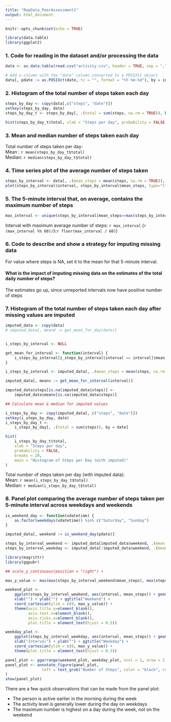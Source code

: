 ```yaml
---
title: "RepData_PeerAssessment1"
output: html_document
---
```


```r
knitr::opts_chunk$set(echo = TRUE)
```

```r
library(data.table)
library(ggplot2)
```

### 1. Code for reading in the dataset and/or processing the data

```r
data <- as.data.table(read.csv("activity.csv", header = TRUE, sep = ","))

# Add a column with the "date" column converted to a POSIXlt object
data[, pdate := as.POSIXct(date, tz = "", format = "%Y-%m-%d"), by = interval]
```

### 2. Histogram of the total number of steps taken each day

```r
steps_by_day <- copy(data[,c("steps", "date")])
setkey(steps_by_day, date)
steps_by_day_t <- steps_by_day[, .(total = sum(steps, na.rm = TRUE)), by = date]

hist(steps_by_day_t$total, xlab = "Steps per day", probability = FALSE, breaks = 20, main = "Histogram of Steps per Day")

```

### 3. Mean and median number of steps taken each day

Total number of steps taken per day:  
Mean  : `r mean(steps_by_day_t$total)`  
Median: `r median(steps_by_day_t$total)`

### 4. Time series plot of the average number of steps taken

```r
steps_by_interval <- data[, .(mean_steps = mean(steps, na.rm = TRUE)), by = interval]
plot(steps_by_interval$interval, steps_by_interval$mean_steps, type="l")
```

### 5. The 5-minute interval that, on average, contains the maximum number of steps

```r
max_interval <- unique(steps_by_interval[mean_steps==max(steps_by_interval$mean_steps)]$interval)
```

Interval with maximum average number of steps: `r max_interval` (`r (max_interval %% 60)/5`:`r floor(max_interval / 60)`)

### 6. Code to describe and show a strategy for imputing missing data

For value where steps is NA, set it to the mean for that 5-minute interval.

#### What is the impact of imputing missing data on the estimates of the total daily number of steps?

The estimates go up, since unreported intervals now have positive number of steps

### 7. Histogram of the total number of steps taken each day after missing values are imputed

```r

imputed_data <- copy(data)
# imputed_data[, meand := get_mean_for_day(date)]


i_steps_by_interval <- NULL

get_mean_for_interval <- function(interval) {
    i_steps_by_interval[i_steps_by_interval$interval == interval]$mean_steps
}

i_steps_by_interval <- imputed_data[, .(mean_steps = mean(steps, na.rm = TRUE)), by = interval]

imputed_data[, meanv := get_mean_for_interval(interval)]

imputed_data$steps[is.na(imputed_data$steps)] <-
    imputed_data$meanv[is.na(imputed_data$steps)]

## Calculate mean & median for imputed values

i_steps_by_day <- copy(imputed_data[, c("steps", "date")])
setkey(i_steps_by_day, date)
i_steps_by_day_t <-
    i_steps_by_day[, .(total = sum(steps)), by = date]

hist(
    i_steps_by_day_t$total,
    xlab = "Steps per day",
    probability = FALSE,
    breaks = 20,
    main = "Histogram of Steps per Day (with imputed)"
)

```

Total number of steps taken per day (with imputed data):  
Mean: `r mean(i_steps_by_day_t$total)`  
Median: `r median(i_steps_by_day_t$total)`  
        
### 8. Panel plot comparing the average number of steps taken per 5-minute interval across weekdays and weekends

```r
is_weekend_day <- function(xdatetime) {
    as.factor(weekdays(xdatetime)) %in% c("Saturday", "Sunday")
}

imputed_data[, weekend := is_weekend_day(pdate)]

steps_by_interval_weekend <- imputed_data[imputed_data$weekend, .(mean_steps = mean(steps, na.rm = TRUE)), by = interval]
steps_by_interval_weekday <- imputed_data[!imputed_data$weekend, .(mean_steps = mean(steps, na.rm = TRUE)), by = interval]

library(magrittr)
library(ggpubr)

## scale_y_continuous(position = "right") +

max_y_value <- max(max(steps_by_interval_weekend$mean_steps), max(steps_by_interval_weekday$mean_steps))

weekend_plot <- 
    ggplot(steps_by_interval_weekend, aes(interval, mean_steps)) + geom_line() +
    xlab("") + ylab("") + ggtitle("Weekend") +
    coord_cartesian(ylim = c(0, max_y_value)) +
    theme(axis.title.x=element_blank(),
          axis.text.x=element_blank(),
          axis.ticks.x=element_blank(),
          plot.title = element_text(hjust = 0.5))

weekday_plot <- 
    ggplot(steps_by_interval_weekday, aes(interval, mean_steps)) + geom_line() +
    xlab("Interval") + ylab("") + ggtitle("Weekday") +
    coord_cartesian(ylim = c(0, max_y_value)) +
    theme(plot.title = element_text(hjust = 0.5))

panel_plot <- ggarrange(weekend_plot, weekday_plot, ncol = 1, nrow = 2)
panel_plot <- annotate_figure(panel_plot,
                left = text_grob("Number of Steps", color = "black", rot = 90)
)
show(panel_plot)

```

There are a few quick observations that can be made from the panel plot:

- The person is active earlier in the morning during the week
- The activity level is generally lower during the day on weekdays
- The maximum number is highest on a day during the week, not on the weekend



